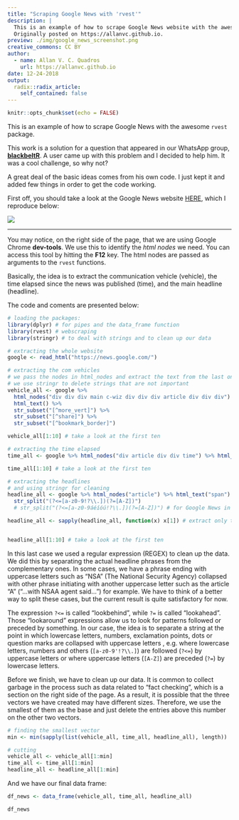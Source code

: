 ```yaml
---
title: "Scraping Google News with 'rvest'"
description: |
  This is an example of how to scrape Google News website with the awesome rvest package.
  Originally posted on https://allanvc.github.io.
preview: ./img/google_news_screenshot.png
creative_commons: CC BY
author:
  - name: Allan V. C. Quadros
    url: https://allanvc.github.io
date: 12-24-2018
output:
  radix::radix_article:
    self_contained: false
---
```


```r
knitr::opts_chunk$set(echo = FALSE)
```

This is an example of how to scrape Google News with the awesome `rvest` package. 

This work is a solution for a question that appeared in our WhatsApp group, [**blackbeltR**](https://www.blackbeltR.com.br){target="_blank"}. A user came up with this problem and I decided to help him. It was a cool challenge, so why not?

A great deal of the basic ideas comes from his own code. I just kept it and added few things in order to get the code working. 

First off, you should take a look at the Google News website [HERE](https://news.google.com/){target="_blank"}, which I reproduce below:

<!-- criamos uma pasta /img em /_post/nome_do_post/ -> essa eh o diretorio raiz do post  -->
  
![](./img/google_news_screenshot.png)

---

You may notice, on the right side of the page, that we are using Google Chrome **dev-tools**. We use this to identify the *html nodes* we need. You can access this tool by hitting the **F12** key. The html nodes are passed as arguments to the `rvest` functions.

Basically, the idea is to extract the communication vehicle (vehicle), the time elapsed since the news was published (time), and the main headline (headline).

The code and coments are presented below: 

```r
# loading the packages:
library(dplyr) # for pipes and the data_frame function
library(rvest) # webscraping
library(stringr) # to deal with strings and to clean up our data
```


```r
# extracting the whole website
google <- read_html("https://news.google.com/")
```


```r
# extracting the com vehicles
# we pass the nodes in html_nodes and extract the text from the last one 
# we use stringr to delete strings that are not important
vehicle_all <- google %>% 
  html_nodes("div div div main c-wiz div div div article div div div") %>% 
  html_text() %>%
  str_subset("[^more_vert]") %>%
  str_subset("[^share]") %>%
  str_subset("[^bookmark_border]")

vehicle_all[1:10] # take a look at the first ten

```



```r
# extracting the time elapsed
time_all <- google %>% html_nodes("div article div div time") %>% html_text()

time_all[1:10] # take a look at the first ten
```


```r
# extracting the headlines
# and using stringr for cleaning
headline_all <- google %>% html_nodes("article") %>% html_text("span") %>%
  str_split("(?<=[a-z0-9!?\\.])(?=[A-Z])")
  # str_split("(?<=[a-z0-9áéíóú!?\\.])(?=[A-Z])") # for Google News in Portuguese

headline_all <- sapply(headline_all, function(x) x[1]) # extract only the first elements


headline_all[1:10] # take a look at the first ten
```

In this last case we used a regular expression (REGEX) to clean up the data. We did this by separating the actual headline phrases from the complementary ones. In some cases, we have a phrase ending with uppercase letters such as "NSA" (The National Security Agency) collapsed with other phrase initiating with another uppercase letter such as the article "A" ("...with NSAA agent said...") for example. We have to think of a better way to split these cases, but the current result is quite satisfactory for now. 

The expression `?<=` is called "lookbehind", while `?=` is called "lookahead". Those "lookaround" expressions allow us to look for patterns followed or preceded by something. In our case, the idea is to separate a string at the point in which lowercase letters, numbers, exclamation points, dots or question marks are collapsed with uppercase letters , e.g. where lowercase letters, numbers and others  (`[a-z0-9'!?\\.]`) are followed (`?<=`) by uppercase letters or where uppercase letters (`[A-Z]`) are preceded (`?=`) by lowercase letters.

Before we finish, we have to clean up our data. It is common to collect garbage in the process such as data related to "fact checking", which is a section on the right side of the page. As a result, it is possible that the three vectors we have created may have different sizes. Therefore, we use the smallest of them as the base and just delete the entries above this number on the other two vectors.

```r
# finding the smallest vector
min <- min(sapply(list(vehicle_all, time_all, headline_all), length))

# cutting
vehicle_all <- vehicle_all[1:min]
time_all <- time_all[1:min]
headline_all <- headline_all[1:min]

```


And we have our final data frame:

```r

df_news <- data_frame(vehicle_all, time_all, headline_all)

df_news
```
